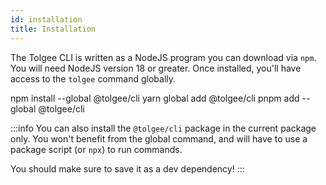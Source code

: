 ```yaml
---
id: installation
title: Installation
---
```



The Tolgee CLI is written as a NodeJS program you can download via `npm`. You will need NodeJS version 18 or greater.
Once installed, you'll have access to the `tolgee` command globally.

<Tabs>
  <TabItem value="npm" label="NPM" default>
    <CodeBlock language="bash">npm install --global @tolgee/cli</CodeBlock>
  </TabItem>
  <TabItem value="yarn" label="Yarn">
    <CodeBlock language="bash">yarn global add @tolgee/cli</CodeBlock>
  </TabItem>
  <TabItem value="pnpm" label="pnpm">
    <CodeBlock language="bash">pnpm add --global @tolgee/cli</CodeBlock>
  </TabItem>
</Tabs>

:::info
You can also install the `@tolgee/cli` package in the current package only. You won't benefit from the global command,
and will have to use a package script (or `npx`) to run commands.

You should make sure to save it as a dev dependency!
:::
